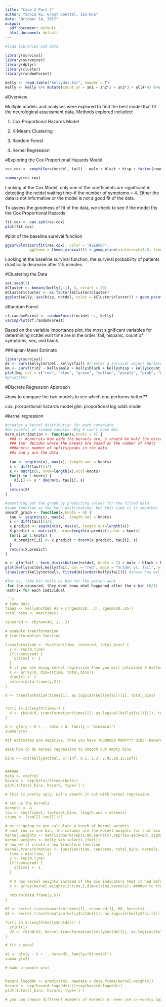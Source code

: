```yaml
---
title: "Case 2 Part 2"
author: "Sonia Xu, Grant Goettel, Ian Hua"
date: "October 14, 2017"
output: 
  pdf_document: default
  html_document: default
---
```


<!--- Week 2: Report #1 on the case study introduced the previous week is due by Wed class time.  These reports should be done using LaTeX or RMarkdown and submitted electronically. They should be clear, concise and contain plots and descriptions of the exploratory/descriptive analyses along with an analysis plan including relevant references.  The lecture time will be devoted to providing details on statistical approaches relevant to the case study, and will not have time for the teams to work together or be a detailed question/answer session (Monday’s class is devoted to such things).  It is expected that the teams will devote substantial time out of class.

CASE STUDY 2: 

BACKGROUND: Study of time to critical neurological assessment for patients with stroke-like symptoms who are admitted to the emergency room.  A possible predictor is number of major stroke symptoms reported, ranging from 0 to 4.  Treatment for acute stroke includes thrombolytic therapy, which can potentially improve neurological functioning for ischemic stroke patients if administered soon after symptom onset (within 3 hours).  Since treating patients quickly is critically important for their long-term prognosis, minimizing the times from symptom onset to emergency room (ED) arrival, from ED arrival to diagnosis, and from diagnosis to treatment is of paramount concern.

INTEREST: Factors predictive of the time to critical neurological assessment following admission to the ED for n=335 patients with mild to moderate motor impairment.  The goal of the analysis is to perform inferences on the impact of clinical presentation, gender and race on time to neurological assessment.  Clinical presentation is measured as a count of reported major stroke symptoms, including headache, loss of motor skills or weakness, trouble talking or understanding, and vision problems.

Variable key: 
nctdel = min of neurologist time to assessment & CT scan from arrival at ER
fail = 1 if got neurologist/CT scan & 0 otherwise
male = 1 if male, 0=female
black = 1 if black, 0=not black 
hisp = 1 if hispanic, 0=not hispanic
sn1 = 0/1 indicator 1 main symptom
sn2 = 0/1 indicator 2 main symptoms
sn3 = 0/1 indicator 3 main symptoms 
all4 = 0/1 indicator all 4 main symptoms
--->
```r
#load libraries and data

library(survival)
library(survminer)
library(dplyr)
library(cluster)
library(randomForest)

kelly <- read.table("kellydat.txt", header = T)
kelly <- kelly %>% mutate(count_sn = sn1 + sn2*2 + sn3*3 + all4*4) %>% select(-c(sn1, sn2, sn3, all4))
```
#Overview

Multiple models and analyses were explored to find the best model that fit the neurological assessment data. Methods explored included:

1. Cox Proportional Hazards Model

2. K-Means Clustering

3. Random Forest

4. Kernel Regression

#Exploring the Cox Proportional Hazards Model
```r
res.cox <- coxph(Surv(nctdel, fail) ~ male + black + hisp + factor(count_sn), data =  kelly)

summary(res.cox)
```
Looking at the Cox Model, only one of the coefficients are significant in detecting the nctdel waiting time--if the number of symptoms = 4. Either the data is not informative or the model is not a good fit of the data.

To assess the goodness of fit of the data, we check to see if the model fits the Cox Proportional Hazards 
```r
fit.cox <- cox.zph(res.cox)
plot(fit.cox)
```

#plot of the baseline survival function
```r
ggsurvplot(survfit(res.cox), color = "#2E9FDF",
           ggtheme = theme_minimal()) + geom_vline(xintercept=2.5, linetype="dashed", color = "red", size=1)
```

Looking at the baseline survival function, the survival probability of patients drastically decrease after 2.5 minutes. 


#Clustering the Data
```r
set.seed(3)
kCluster <- kmeans(kelly[,-1], 3, nstart = 20)
kCluster$cluster <- as.factor(kCluster$cluster)
ggplot(kelly, aes(hisp, nctdel, color = kCluster$cluster)) + geom_point()
```

#Random Forest
```r
rf.randomForest <- randomForest(nctdel ~., kelly)
varImpPlot(rf.randomForest)
```
Based on the variable importance plot, the most significant variables for determining nctdel wait time are in the order: fail, hispanic, count of symptoms, sex, and black.

##Kaplan-Meier Estimate
```r
library(survival)
d2 <- Surv(kelly$nctdel, kelly$fail) #creates a survival object #preprocessed version of the data
km <- survfit(d2 ~ kelly$male + kelly$black + kelly$hisp + kelly$count_sn)
plot(km, col = c("red", "blue", "green", "yellow", "purple", "pink", "orange", "brown"))
#print(km)
```


#Discrete Regression Approach

#how to compare the two models to see which one performs better??

cox: prorportional hazards model
glm: proportional log odds model

#kernel regression
```r
#creates a kernel distribution for each covariate
#be careful of random samples--Big X can't have NAs
kern_distribution <- function(x,knots = 4) {
  ### s: #controls how wide the kernels are, s should be half the distance between two knots 
  ### tau: decides where the breaks are based on the number of knots
  ###knots: number of splits/peaks in the data
  ##x and y are the data
  
  tau <- seq(min(x), max(x), length.out = knots)
  s <- diff(tau)[1]/2
  X <- matrix(0, nrow=length(x),ncol=knots)
  for(i in 1:knots) {
    X[,i] <- x * dnorm(x, tau[i], s)
  }
  return(X)
}

#smoothing out the graph by predicting values for the fitted data
#same function as the kern distribution, but this time it is smoother
smooth_graph <- function(x,knots = 4) {
  tau <- seq(min(x), max(x), length.out = knots)
  s <- diff(tau)[1]/2
  x.predict <- seq(min(x), max(x), length.out=length(x))
  X.predict <- matrix(0, nrow=length(x.predict),ncol = knots)
  for(i in 1:knots) {
    X.predict[,i] <- x.predict * dnorm(x.predict, tau[i], s)
  }
  return(X.predict)
}

```


```r
m <- glm(fail ~ kern_distribution(nctdel, knots = 2) + male + black + hisp + count_sn, data = kelly, family = "binomial")
plot(kelly$nctdel,kelly$fail, col = "red", main = "nctdel vs. fail", ylab = "fail", xlab = "nctdel") #plots the true data
lines(sort(kelly$nctdel), fitted(m)[order(kelly$fail)]) #shows how well the model fits the true data

#for xs, time bin tells us how far the person went
-for the censored, they dont know what happened after the x bin (0/1)
-matrix for each individual

```r
# fake data
times <- kelly$nctdel #1 + c(rgeom(20, .3), rgeom(20,.05))
total_bins <- max(times)

censored <- rbinom(40, 1, .2)

# example transformation
# transformation function

transformation <- function(time, censored, total_bins) {
  y <- rep(0,time)
  if(!censored) {
    y[time] <- 1
  }
  # if you are doing kernel regression then you will calculate X differently here (using the kernels)
  X <- array(0, dim=c(time, total_bins))
  diag(X) <- 1
  return(data.frame(y,X))
}

d <- transformation(times[1], as.logical(kelly$fail)[1], total_bins)


for(i in 2:length(times)) {
  d <- rbind(d, transformation(times[i], as.logical(kelly$fail)[i]), total_bins)
}

m <- glm(y ~ 0 + ., data = d, family = "binomial")
summary(m)

#if estimates are negative, then you have TOOOOOOO MANYYYY BINS--beware, you can either 1. reduce # of bins or 2. use kernel regression

#ask how to do kernel regression to smooth out empty bins

bins <- cut(kelly$nctdel, c(-Inf, 0.5, 1.3, 2.05,10,15,Inf))


######
beta <- coef(m)
hazard <- exp(beta)/(1+exp(beta))
plot(1:total_bins, hazard, type='l')

# this is pretty ugly. Let's smooth it out with kernel regression.

# set up the kernels
kernels <- 4
tau <- seq(from=1, to=total_bins, length.out = kernels)
sigma <- (tau[2]-tau[1])/2

# we're going to pre-calculate a bunch of kernel weights
# each row is one bin, the columns are the kernel weights for that bin
kernel.weights <- matrix(dnorm(rep(1:80,kernels),rep(tau,each=80),sigma), ncol=kernels)
kernel.weights <- kelly %>% select(-(fail))
# now we'll create a new transform function
kernel.transformation <- function(time, censored, total_bins, kernels, i) {
  time = min(time, 1)
  y <- rep(0,time)
  if(!censored) {
    y[time] <- 1
  }
  
  # X has kernel weights instead of the bin indicators that it had before
  X <- array(kernel.weights[1:time,],dim=c(time,kernels)) ###how to translate this line??
  
  return(data.frame(y,X))
}

d2 <- kernel.transformation(times[1], censored[1], 80, kernels)
d2 <- kernel.transformation(kelly$nctdel[1], as.logical(kelly$fail[1]), nrows(kelly), ncol(kernel.weights))

for(i in 2:length(kelly$nctdel)) {
  print(i)
  d2 <- rbind(d2, kernel.transformation(kelly$nctdel[i], as.logical(kelly$fail[i]), total_bins = nrow(kelly), kernels = ncol(kelly)-1, i))
}

# fit a model

m2 <- glm(y ~ 0 + ., data=d2, family="binomial")
summary(m2)

# make a smooth plot


hazard.logodds <- predict(m2, newdata = data.frame(kernel.weights))
hazard <- exp(hazard.logodds)/(1+exp(hazard.logodds))
plot(1:total_bins, hazard, type='l')

# you can choose different numbers of kernels or even use un-evenly spaced kernels to capture more detail early on where you have more data.
```